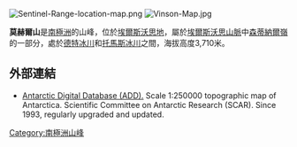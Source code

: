 [[Image:Sentinel-Range-location-map.png|thumb]]
[[Image:Vinson-Map.jpg|thumb]]

{{coord|78|33|S|85|5|W|source:GNIS|display=title}}

'''莫赫爾山'''是[[南極洲|南極洲]]的山峰，位於[[埃爾斯沃思地|埃爾斯沃思地]]，屬於[[埃爾斯沃思山脈|埃爾斯沃思山脈]]中[[森蒂納爾嶺|森蒂納爾嶺]]的一部分，處於[[德特冰川|德特冰川]]和[[托馬斯冰川|托馬斯冰川]]之間，海拔高度3,710米。

==外部連結==
* [http://www.add.scar.org Antarctic Digital Database (ADD).] {{Wayback|url=http://www.add.scar.org/ |date=20170305000653 }} Scale 1:250000 topographic map of Antarctica. Scientific Committee on Antarctic Research (SCAR). Since 1993, regularly upgraded and updated.

{{DEFAULTSORT:Mount Mohl}}
[[Category:南極洲山峰|Category:南極洲山峰]]


{{EllsworthLand-geo-stub}}